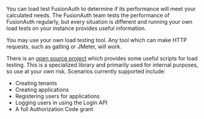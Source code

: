 You can load test FusionAuth to determine if its performance will meet your calculated needs. The FusionAuth team tests the performance of FusionAuth regularly, but every situation is different and running your own load tests on your instance provides useful information.

You may use your own load testing tool. Any tool which can make HTTP requests, such as gatling or JMeter, will work.

There is an [open source project](https://github.com/FusionAuth/fusionauth-load-tests/) which provides some useful scripts for load testing. This is a specialized library and primarily used for internal purposes, so use at your own risk. Scenarios currently supported include:

* Creating tenants
* Creating applications
* Registering users for applications
* Logging users in using the Login API
* A full Authorization Code grant
